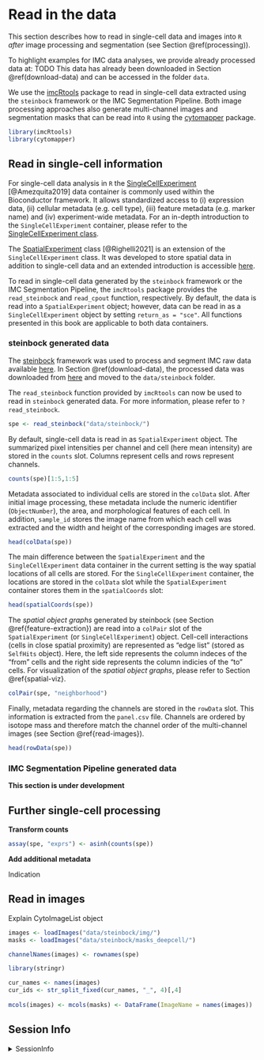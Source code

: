 # Read in the data {#read-data}

This section describes how to read in single-cell data and images into `R`
*after* image processing and segmentation (see Section \@ref(processing)).

To highlight examples for IMC data analyses, we provide already processed data at: TODO
This data has already been downloaded in Section \@ref(download-data) and can 
be accessed in the folder `data`.

We use the [imcRtools](https://github.com/BodenmillerGroup/imcRtools) package to
read in single-cell data extracted using the `steinbock` framework or the IMC
Segmentation Pipeline. Both image processing approaches also generate
multi-channel images and segmentation masks that can be read into `R` using the
[cytomapper](https://github.com/BodenmillerGroup/cytomapper) package.

```r
library(imcRtools)
library(cytomapper)
```

## Read in single-cell information

For single-cell data analysis in `R` the
[SingleCellExperiment](https://bioconductor.org/packages/release/bioc/html/SingleCellExperiment.html)
[@Amezquita2019] data container is commonly used within the Bioconductor
framework. It allows standardized access to (i) expression data, (ii) cellular
metadata (e.g. cell type), (iii) feature metadata (e.g. marker name) and (iv)
experiment-wide metadata. For an in-depth introduction to the `SingleCellExperiment`
container, please refer to the [SingleCellExperiment class](https://bioconductor.org/books/3.14/OSCA.intro/the-singlecellexperiment-class.html).

The [SpatialExperiment](https://bioconductor.org/packages/release/bioc/html/SingleCellExperiment.html)
class [@Righelli2021] is an extension of the `SingleCellExperiment` class. It
was developed to store spatial data in addition to single-cell data and an
extended introduction is accessible
[here](https://bioconductor.org/packages/release/bioc/vignettes/SpatialExperiment/inst/doc/SpatialExperiment.html).

To read in single-cell data generated by the `steinbock` framework or the IMC
Segmentation Pipeline, the `imcRtools` package provides the `read_steinbock` and
`read_cpout` function, respectively. By default, the data is read into a
`SpatialExperiment` object; however, data can be read in as a
`SingleCellExperiment` object by setting `return_as = "sce"`. All functions
presented in this book are applicable to both data containers.

### steinbock generated data

The [steinbock]() framework was used to process and segment IMC raw data available [here]().
In Section \@ref(download-data), the processed data was downloaded from [here]() and
moved to the `data/steinbock` folder. 

The `read_steinbock` function provided by `imcRtools` can now be used to read in
`steinbock` generated data. For more information, please refer to
`?read_steinbock`.

```r
spe <- read_steinbock("data/steinbock/")
```

By default, single-cell data is read in as `SpatialExperiment` object. 
The summarized pixel intensities per channel and cell (here mean intensity) are
stored in the `counts` slot. Columns represent cells and rows represent channels.

```r
counts(spe)[1:5,1:5]
```

Metadata associated to individual cells are stored in the `colData` slot. After
initial image processing, these metadata include the numeric identifier (`ObjectNumber`),
the area, and morphological features of each cell. In addition, `sample_id` stores
the image name from which each cell was extracted and the width and height of the
corresponding images are stored.

```r
head(colData(spe))
```

The main difference between the `SpatialExperiment` and the
`SingleCellExperiment` data container in the current setting is the way spatial
locations of all cells are stored. For the `SingleCellExperiment` container, the
locations are stored in the `colData` slot while the `SpatialExperiment`
container stores them in the `spatialCoords` slot:

```r
head(spatialCoords(spe))
```

The _spatial object graphs_ generated by steinbock (see Section
\@ref{feature-extraction}) are read into a `colPair` slot of the
`SpatialExperiment` (or `SingleCellExperiment`) object. Cell-cell interactions
(cells in close spatial proximity) are represented as "edge list" (stored as
`SelfHits` object). Here, the left side represents the column indeces of the
"from" cells and the right side represents the column indicies of the "to"
cells. For visualization of the _spatial object graphs_, please refer to
Section \@ref{spatial-viz}.

```r
colPair(spe, "neighborhood")
```

Finally, metadata regarding the channels are stored in the `rowData` slot. This
information is extracted from the `panel.csv` file. Channels are ordered by
isotope mass and therefore match the channel order of the multi-channel images
(see Section \@ref{read-images}).

```r
head(rowData(spe))
```

### IMC Segmentation Pipeline generated data

**This section is under development**

## Further single-cell processing

**Transform counts**

```r
assay(spe, "exprs") <- asinh(counts(spe))
```

**Add additional metadata**

Indication

## Read in images {#read-images}

Explain CytoImageList object

```r
images <- loadImages("data/steinbock/img/")
masks <- loadImages("data/steinbock/masks_deepcell/")

channelNames(images) <- rownames(spe)

library(stringr)

cur_names <- names(images)
cur_ids <- str_split_fixed(cur_names, "_", 4)[,4]
    
mcols(images) <- mcols(masks) <- DataFrame(ImageName = names(images))
```

## Session Info

<details>
   <summary>SessionInfo</summary>
   
```r
sessionInfo()
```
</details>

